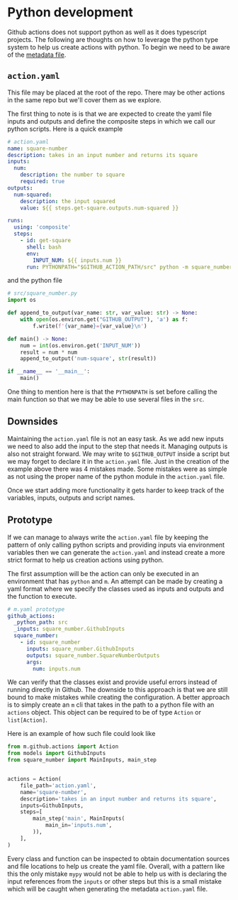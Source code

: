 # Python development

Github actions does not support python as well as it does typescript projects.
The following are thoughts on how to leverage the python type system to help us
create actions with python. To begin we need to be aware of the [metadata
file][gha-metadata].

## `action.yaml`

This file may be placed at the root of the repo. There may be other actions in
the same repo but we'll cover them as we explore.

The first thing to note is is that we are expected to create the yaml file
inputs and outputs and define the composite steps in which we call our python
scripts. Here is a quick example

```yaml
# action.yaml
name: square-number
description: takes in an input number and returns its square
inputs:
  num:
    description: the number to square
    required: true
outputs:
  num-squared:
    description: the input squared
    value: ${{ steps.get-square.outputs.num-squared }}

runs:
  using: 'composite'
  steps:
    - id: get-square
      shell: bash
      env:
        INPUT_NUM: ${{ inputs.num }}
      run: PYTHONPATH="$GITHUB_ACTION_PATH/src" python -m square_number
```

and the python file

```python
# src/square_number.py
import os

def append_to_output(var_name: str, var_value: str) -> None:
    with open(os.environ.get("GITHUB_OUTPUT"), 'a') as f:
        f.write(f'{var_name}={var_value}\n')

def main() -> None:
    num = int(os.environ.get('INPUT_NUM'))
    result = num * num
    append_to_output('num-square', str(result))

if __name__ == '__main__':
    main()
```

One thing to mention here is that the `PYTHONPATH` is set before calling the
main function so that we may be able to use several files in the `src`.

## Downsides

Maintaining the `action.yaml` file is not an easy task. As we add new inputs we
need to also add the input to the step that needs it. Managing outputs is also
not straight forward. We may write to `$GITHUB_OUTPUT` inside a script but we
may forget to declare it in the `action.yaml` file. Just in the creation of the
example above there was 4 mistakes made. Some mistakes were as simple as not
using the proper name of the python module in the `action.yaml` file.

Once we start adding more functionality it gets harder to keep track of the
variables, inputs, outputs and script names.

## Prototype

If we can manage to always write the `action.yaml` file by keeping the pattern
of only calling python scripts and providing inputs via environment variables
then we can generate the `action.yaml` and instead create a more strict format
to help us creation actions using python.

The first assumption will be the action can only be executed in an environment
that has `python` and `m`. An attempt can be made by creating a yaml format
where we specify the classes used as inputs and outputs and the function to
execute.

```yaml
# m.yaml prototype
github_actions:
  _python_path: src
  _inputs: square_number.GithubInputs
  square_number:
    - id: square_number
      inputs: square_number.GithubInputs
      outputs: square_number.SquareNumberOutputs
      args:
        num: inputs.num
```

We can verify that the classes exist and provide useful errors instead of
running directly in Github. The downside to this approach is that we are still
bound to make mistakes while creating the configuration. A better approach is to
simply create an `m` cli that takes in the path to a python file with an
`actions` object. This object can be required to be of type `Action` or
`list[Action]`.

Here is an example of how such file could look like

```python
from m.github.actions import Action
from models import GithubInputs
from square_number import MainInputs, main_step


actions = Action(
    file_path='action.yaml',
    name='square-number',
    description='takes in an input number and returns its square',
    inputs=GithubInputs,
    steps=[
        main_step('main', MainInputs(
            main_in='inputs.num',
        )),
    ],
)
```

Every class and function can be inspected to obtain documentation sources and
file locations to help us create the yaml file. Overall, with a pattern like
this the only mistake `mypy` would not be able to help us with is declaring the
input references from the `inputs` or other steps but this is a small mistake
which will be caught when generating the metadata `action.yaml` file.

[gha-metadata]:
  https://docs.github.com/en/actions/creating-actions/metadata-syntax-for-github-actions
